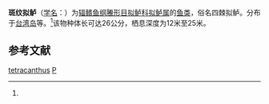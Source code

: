 {{Speciesbox
| taxon = Parapercis tetracanthus
| image = Reticulated sandperch (Parapercis tetracantha) (48280540092) (cropped).jpg
| binomial_authority = (Lacepede, 1800)<ref name='id7998'>{{cite web| url =http://www.bioinfo.cn/db05/BjdwSpecies.php?action=view&id=7998| title =斑纹拟鲈| work =《中国动物物种编目数据库》| publisher =中国科学院微生物研究所| author =中国科学院动物研究所| accessdate =2009-04-16| deadurl =yes| archiveurl =https://web.archive.org/web/20160305001122/http://www.bioinfo.cn/db05/BjdwSpecies.php?action=view&id=7998| archivedate =2016-03-05}}</ref>
}}

'''斑纹拟鲈'''（[[学名|学名]]：{{lang|la|''Parapercis tetracanthus''}}）为[[辐鳍鱼纲|辐鳍鱼纲]][[䲢形目|䲢形目]][[拟鲈科|拟鲈科]][[拟鲈属|拟鲈属]]的[[鱼类|鱼类]]，俗名四棘拟鲈。分布于[[台湾岛|台湾岛]]等。<ref name='id7998'/>该物种体长可达26公分，栖息深度为12米至25米。

== 参考文献 ==
{{reflist}}

{{Taxonbar|from=Q6405591}}

[[Category:拟鲈属|tetracanthus]]
[[Category:1800年描述的鱼类|P]]
